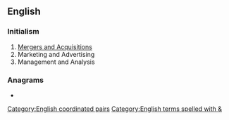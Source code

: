{{also|Appendix:Variations of "ma"}}
==English==

===Initialism===
{{rfc-header|lang=en|Initialism}}
{{head|en|initialism}}

# [[w:Mergers and acquisitions|Mergers and Acquisitions]]
# Marketing and Advertising
# Management and Analysis

===Anagrams===
* {{anagrams|en|a=am|'am|A&M|A. & M.|A. M.|A.M.|AM|Am|Am.|a.m.|am}}

[[Category:English coordinated pairs]]
[[Category:English terms spelled with &]]